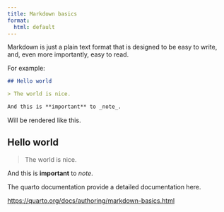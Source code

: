 ```yaml
---
title: Markdown basics
format:
  html: default
---
```


Markdown is just a plain text format that is designed to be easy to write, and, even more importantly, easy to read.

For example:

```md
## Hello world

> The world is nice.

And this is **important** to _note_.
```

Will be rendered like this.

## Hello world

> The world is nice.

And this is **important** to _note_.

The quarto documentation provide a detailed documentation here.

<https://quarto.org/docs/authoring/markdown-basics.html>
